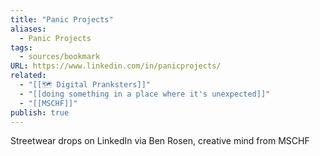 ```yaml
---
title: "Panic Projects"
aliases:
  - Panic Projects
tags:
  - sources/bookmark
URL: https://www.linkedin.com/in/panicprojects/
related:
  - "[[🗺️ Digital Pranksters]]"
  - "[[doing something in a place where it's unexpected]]"
  - "[[MSCHF]]"
publish: true
---
```




Streetwear drops on LinkedIn via <Link href="/c/ben-rosen" className="text-[var(--color-primary)] hover:underline hover:text-[var(--color-secondary)] transition-colors font-medium">Ben Rosen</Link>, creative mind from <Link href="/c/mschf" className="text-[var(--color-primary)] hover:underline hover:text-[var(--color-secondary)] transition-colors font-medium">MSCHF</Link>